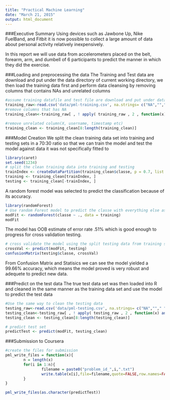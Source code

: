 ```yaml
---
title: "Practical Machine Learning"
date: "March 21, 2015"
output: html_document
---
```

###Executive Summary
Using devices such as Jawbone Up, Nike FuelBand, and Fitbit it is now possible to collect a large amount of data about personal activity relatively inexpensively. 

In this report we will use data from accelerometers placed on the belt, forearm, arm, and dumbell of 6 participants to predict the manner in which they did the exercise.

###Loading and preprocessing the data
The Training and Test data are download and put under the data directory of current working directory, we then load the training data first and perform data cleansing by removing columns that contains NAs and unrelated columns
```r
#assume training datafile and test file are download and put under data directory
training_raw<-read.csv('data/pml-training.csv', na.strings= c("NA",""," ", "#DIV/0!"))
#remove columns that has NA
training_clean<-training_raw[ , ! apply( training_raw , 2 , function(x) any(is.na(x)) ) ]

#remove unrelated column(X, username, timestamp etc)
training_clean <- training_clean[8:length(training_clean)] 
```

###Model Creation
We split the clean training data set into training and testing sets in a 70:30 ratio so that we can train the model and test the model against data it was not specifically fitted to
```r
library(caret)
set.seed(1234)
# split the clean training data into training and testing
trainIndex <- createDataPartition(training_clean$classe, p = 0.7, list = FALSE)
training <- training_clean[trainIndex, ]
testing <- training_clean[-trainIndex, ]
```
A random forest model was selected to predict the classification because of its accuracy. 
```r
library(randomForest)
# Use random Forest model to predict the classe with everything else as a predictor
modFit <- randomForest(classe ~ ., data = training)
modFit
```

The model has OOB estimate of error rate .51% which is good enough to progress for cross validation testing.
```r
# cross validate the model using the split testing data from training set 
crossVal <- predict(modFit, testing)
confusionMatrix(testing$classe, crossVal)
```

From Confusion Matrix and Statisics we can see the model yielded a 99.66% accuracy, which means the model proved is very robust and adequete to predict new data.

###Predict on the test data
The true test data set was then loaded into R and cleaned in the same manner as the training data set and use the model to predict the test data
```r
#Use the same way to clean the testing data
testing_raw<-read.csv('data/pml-testing.csv', na.strings= c("NA",""," ", "#DIV/0!"))
testing_clean<-testing_raw[ , ! apply( testing_raw , 2 , function(x) any(is.na(x)) )]
testing_clean <- testing_clean[8:length(testing_clean)]

# predict test set
predictTest <- predict(modFit, testing_clean)
```

###Submission to Coursera
```r
#create the files for submission
pml_write_files = function(x){
        n = length(x)
        for(i in 1:n){
                filename = paste0("problem_id_",i,".txt")
                write.table(x[i],file=filename,quote=FALSE,row.names=FALSE,col.names=FALSE)
        }
}

pml_write_files(as.character(predictTest))
```